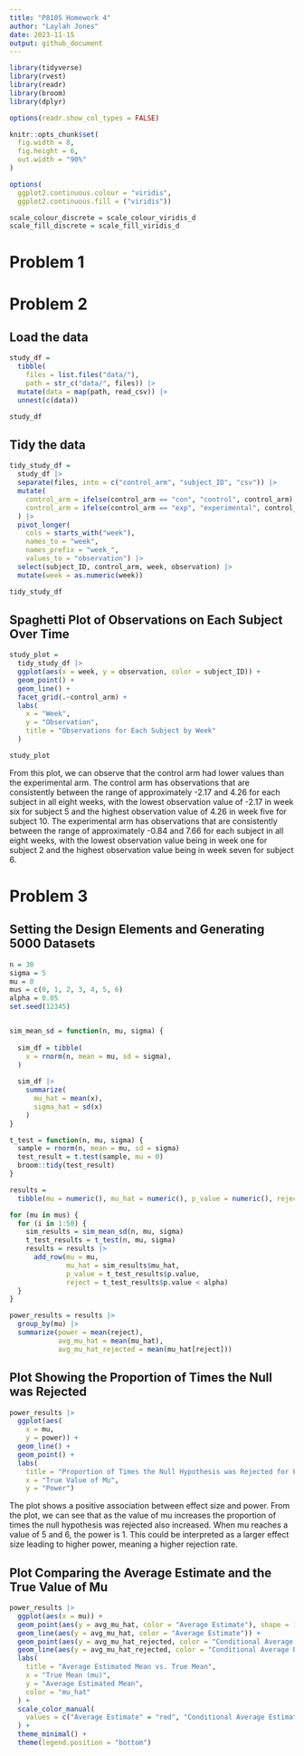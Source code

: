 ```yaml
---
title: "P8105 Homework 4"
author: "Laylah Jones"
date: 2023-11-15
output: github_document
---
```


```r
library(tidyverse)
library(rvest)
library(readr)
library(broom)
library(dplyr)

options(readr.show_col_types = FALSE)

knitr::opts_chunk$set(
  fig.width = 8,
  fig.height = 6,
  out.width = "90%"
)

options(
  ggplot2.continuous.colour = "viridis",
  ggplot2.continuous.fill = ("viridis"))

scale_colour_discrete = scale_colour_viridis_d
scale_fill_discrete = scale_fill_viridis_d
```

# Problem 1



# Problem 2

## Load the data

```r
study_df = 
  tibble(
    files = list.files("data/"),
    path = str_c("data/", files)) |> 
  mutate(data = map(path, read_csv)) |> 
  unnest(c(data))

study_df
```

## Tidy the data
```r
tidy_study_df = 
  study_df |> 
  separate(files, into = c("control_arm", "subject_ID", "csv")) |> 
  mutate(
    control_arm = ifelse(control_arm == "con", "control", control_arm),
    control_arm = ifelse(control_arm == "exp", "experimental", control_arm)
  ) |> 
  pivot_longer(
    cols = starts_with("week"), 
    names_to = "week", 
    names_prefix = "week_",
    values_to = "observation") |> 
  select(subject_ID, control_arm, week, observation) |> 
  mutate(week = as.numeric(week))

tidy_study_df
```


## Spaghetti Plot of Observations on Each Subject Over Time

```r
study_plot = 
  tidy_study_df |> 
  ggplot(aes(x = week, y = observation, color = subject_ID)) +
  geom_point() +
  geom_line() +
  facet_grid(.~control_arm) + 
  labs(
    x = "Week",
    y = "Observation",
    title = "Observations for Each Subject by Week"
  )

study_plot
```

From this plot, we can observe that the control arm had lower values than the experimental arm. The control arm has observations that are consistently between the range of approximately -2.17 and 4.26 for each subject in all eight weeks, with the lowest observation value of -2.17 in week six for subject 5 and the highest observation value of 4.26 in week five for subject 10. The experimental arm has observations that are consistently between the range of approximately -0.84 and 7.66 for each subject in all eight weeks, with the lowest observation value being in week one for subject 2 and the highest observation value being in week seven for subject 6.


# Problem 3

## Setting the Design Elements and Generating 5000 Datasets
```r
n = 30
sigma = 5
mu = 0
mus = c(0, 1, 2, 3, 4, 5, 6)
alpha = 0.05
set.seed(12345)


sim_mean_sd = function(n, mu, sigma) {
  
  sim_df = tibble(
    x = rnorm(n, mean = mu, sd = sigma),
  )
  
  sim_df |> 
    summarize(
      mu_hat = mean(x),
      sigma_hat = sd(x)
    )
}

t_test = function(n, mu, sigma) {
  sample = rnorm(n, mean = mu, sd = sigma)
  test_result = t.test(sample, mu = 0)
  broom::tidy(test_result)
}

results = 
  tibble(mu = numeric(), mu_hat = numeric(), p_value = numeric(), reject = logical())
```

```r
for (mu in mus) {
  for (i in 1:50) {
    sim_results = sim_mean_sd(n, mu, sigma)
    t_test_results = t_test(n, mu, sigma)
    results = results |>  
      add_row(mu = mu, 
              mu_hat = sim_results$mu_hat, 
              p_value = t_test_results$p.value, 
              reject = t_test_results$p.value < alpha)
  }
}

power_results = results |>  
  group_by(mu) |>  
  summarize(power = mean(reject), 
            avg_mu_hat = mean(mu_hat), 
            avg_mu_hat_rejected = mean(mu_hat[reject]))
```

## Plot Showing the Proportion of Times the Null was Rejected

```r
power_results |>  
  ggplot(aes(
    x = mu, 
    y = power)) +
  geom_line() +
  geom_point() +
  labs(
    title = "Proportion of Times the Null Hypothesis was Rejected for Each Mu", 
    x = "True Value of Mu", 
    y = "Power")
```

The plot shows a positive association between effect size and power. From the plot, we can see that as the value of mu increases the proportion of times the null hypothesis was rejected also increased. When mu reaches a value of 5 and 6, the power is 1. This could be interpreted as a larger effect size leading to higher power, meaning a higher rejection rate. 


## Plot Comparing the Average Estimate and the True Value of Mu

```r
power_results |>  
  ggplot(aes(x = mu)) +
  geom_point(aes(y = avg_mu_hat, color = "Average Estimate"), shape = 1) +  
  geom_line(aes(y = avg_mu_hat, color = "Average Estimate")) +
  geom_point(aes(y = avg_mu_hat_rejected, color = "Conditional Average Estimate"), shape = 2) +
  geom_line(aes(y = avg_mu_hat_rejected, color = "Conditional Average Estimate"), linetype = "dashed") +
  labs(
    title = "Average Estimated Mean vs. True Mean",
    x = "True Mean (mu)",
    y = "Average Estimated Mean",
    color = "mu_hat"
  ) +
  scale_color_manual(
    values = c("Average Estimate" = "red", "Conditional Average Estimate" = "blue")
  ) +
  theme_minimal() +
  theme(legend.position = "bottom")
```



